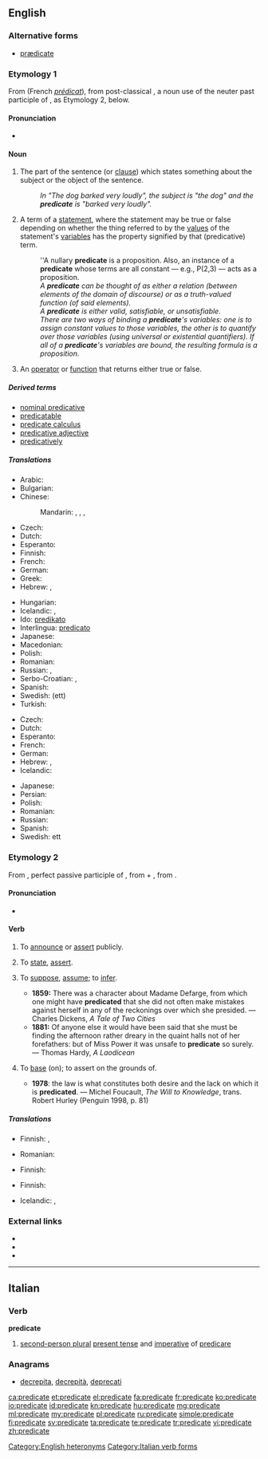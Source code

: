 ==English==

{{wikipedia}}

===Alternative forms===
* [[prædicate]] {{qualifier|archaic}}

===Etymology 1===
From {{etyl|frm|en}} {{term|predicate|lang=frm}} (French ''[[prédicat]]''), from post-classical {{etyl|LL.|en}} {{term|praedicatum||lang=la|thing said of a subject}}, a noun use of the neuter past participle of {{term|praedico|praedicare|lang=la|proclaim}}, as Etymology 2, below.

====Pronunciation====
* {{IPA|/ˈprɛdɪkət/}}

====Noun====
{{en-noun}}

# {{context|grammar|lang=en}} The part of the sentence (or [[clause]]) which states something about the subject or the object of the sentence.
#: ''In "The dog barked very loudly", the subject is "the dog" and the '''predicate''' is "barked very loudly".''
# {{context|logic|lang=en}} A term of a [[statement]], where the statement may be true or false depending on whether the thing referred to by the [[value]]s of the statement's [[variable]]s has the property signified by that (predicative) term.
#: ''A nullary '''predicate''' is a proposition.  Also, an instance of a '''predicate''' whose terms are all constant &mdash; e.g., P(2,3) &mdash; acts as a proposition.
#: ''A '''predicate''' can be thought of as either a relation (between elements of the domain of discourse) or as a truth-valued function (of said elements).''
#: ''A '''predicate''' is either valid, satisfiable, or unsatisfiable.''
#: ''There are two ways of binding a <b>predicate</b>'s variables: one is to assign constant values to those variables, the other is to quantify over those variables (using universal or existential quantifiers).  If all of a <b>predicate</b>'s variables are bound, the resulting formula is a proposition.''
# {{context|computing|lang=en}} An [[operator]] or [[function]] that returns either true or false.

=====Derived terms=====
* [[nominal predicative]]
* [[predicatable]]
* [[predicate calculus]]
* [[predicative adjective]]
* [[predicatively]]

=====Translations=====
{{trans-top|grammar}}
* Arabic: {{t|ar|خبر|m|tr=khábar}}
* Bulgarian: {{t+|bg|сказуемо|n|tr=skazuemo}}
* Chinese:
*: Mandarin: {{t|cmn|謂語|sc=Hani}},  {{t|cmn|谓语|tr=wèiyǔ|sc=Hani}},  {{t|cmn|述語|sc=Hani}},  {{t|cmn|述语|tr=shùyǔ|sc=Hani}}
* Czech: {{t+|cs|přísudek|m}}
* Dutch: {{t+|nl|gezegde|n}}
* Esperanto: {{t|eo|predikato}}
* Finnish: {{t+|fi|predikaatti}}
* French: {{t+|fr|prédicat|m}}
* German: {{t+|de|Prädikat|n}}
* Greek: {{t+|el|κατηγόρημα|n|tr=katigórima}}
* Hebrew: {{t+|he|נשוא|tr=nasu}}, {{t+|he|נשוא|m|tr=na-su|sc=Hebr}}
{{trans-mid}}
* Hungarian: {{t+|hu|állítmány}}
* Icelandic: {{t|is|umsögn|f}}, {{t|is|umsagnarliður|m}}
* Ido: [[predikato]] {{g|m}}
* Interlingua: [[predicato]]
* Japanese: {{t+|ja|述語|tr=じゅつご, jutsugo}}
* Macedonian: {{t|mk|прирок|m|tr=prírok}}
* Polish: {{t+|pl|orzeczenie|n}}
* Romanian: {{t|ro|predicat|n}}
* Russian: {{t+|ru|сказуемое|n|tr=skazújemoje}}, {{t+|ru|предикат|m|tr=predikát}}
* Serbo-Croatian: {{t|sh|predikat|m}},  {{t|sh|prirok|m}}
* Spanish: {{t+|es|predicado|m}}
* Swedish: (ett) {{t+|sv|predikat}}
* Turkish: {{t+|tr|yüklem}}
{{trans-bottom}}

{{trans-top|logic}}
* Czech: {{t|cs|predikát|m}}
* Dutch: {{t+|nl|predikaat}}
* Esperanto: {{t|eo|predikato}}
* French: {{t+|fr|prédicat|m}}
* German: {{t+|de|Prädikat|n}}
* Hebrew: {{t|he|פרדיקט|m|sc=Hebr}}, {{t|he|פדיקט|m|tr=predicat|sc=Hebr}}
* Icelandic: {{t|is|umsagnarökfræði|f}}
{{trans-mid}}
* Japanese: {{t+|ja|述語|tr=じゅつご, jutsugo|sc=Jpan}}
* Persian: {{t+|fa|محمول|sc=fa-Arab}}
* Polish: {{t|pl|predykat|m}}
* Romanian: {{t|ro|predicat|n}}
* Russian: {{t+|ru|предикат|m|tr=predikát}}
* Spanish: {{t+|es|predicado|m}}
* Swedish: ett {{t+|sv|predikat}}
{{trans-bottom}}

===Etymology 2===
From {{etyl|la|en}} {{term|praedicatus|predicātus|lang=la}}, perfect passive participle of {{term|praedicō|lang=la}}, from {{term|prae|lang=la}} + {{term|dico|dicō|declare, proclaim}}, from {{term|dicō||say, tell|lang=la}}.

====Pronunciation====
* {{IPA|/ˈprɛdɪˌkeɪt/}}

====Verb====
{{en-verb|predicat|ing}}

# {{context|transitive|lang=en}} To [[announce]] or [[assert]] publicly.
# {{context|transitive|logic|lang=en}} To [[state]], [[assert]].
# {{context|transitive|lang=en}} To [[suppose]], [[assume]]; to [[infer]].
#* '''1859:''' There was a character about Madame Defarge, from which one might have '''predicated''' that she did not often make mistakes against herself in any of the reckonings over which she presided. — Charles Dickens, ''A Tale of Two Cities''
#* '''1881:''' Of anyone else it would have been said that she must be finding the afternoon rather dreary in the quaint halls not of her forefathers:  but of Miss Power it was unsafe to '''predicate''' so surely. — Thomas Hardy, ''A Laodicean''
# {{context|transitive|originally US|lang=en}} To [[base]] (on); to assert on the grounds of.
#* '''1978''': the law is what constitutes both desire and the lack on which it is '''predicated'''. — Michel Foucault, ''The Will to Knowledge'', trans. Robert Hurley (Penguin 1998, p. 81)

=====Translations=====
{{trans-top|to announce or assert publicly}}
* Finnish: {{t+|fi|ilmoittaa}}, {{t+|fi|vakuuttaa}}
{{trans-mid}}
* Romanian: {{t|ro|(a) predica}}
{{trans-bottom}}

{{trans-top|logic: to state or assert}}
* Finnish: {{t+|fi|väittää}}
{{trans-mid}}
{{trans-bottom}}

{{trans-top|to suppose assume, infer}}
* Finnish: {{t+|fi|olettaa}}
{{trans-mid}}
{{trans-bottom}}

{{trans-top|to base on, to assert on the grounds of}}
* Icelandic: {{t|is|byggja á}}, {{t|is|grundvalla á}}
{{trans-mid}}
{{trans-bottom}}

===External links===
* {{R:Webster 1913}}
* {{R:Century 1911}}
* {{R:OneLook}}

[[Category:English heteronyms]]

----

==Italian==

===Verb===
'''predicate'''

# [[second-person plural]] [[present tense]] and [[imperative]] of [[predicare]]

===Anagrams===
* [[decrepita#Italian|decrepita]], [[decrepità#Italian|decrepità]], [[deprecati#Italian|deprecati]]

[[Category:Italian verb forms]]

[[ca:predicate]]
[[et:predicate]]
[[el:predicate]]
[[fa:predicate]]
[[fr:predicate]]
[[ko:predicate]]
[[io:predicate]]
[[id:predicate]]
[[kn:predicate]]
[[hu:predicate]]
[[mg:predicate]]
[[ml:predicate]]
[[my:predicate]]
[[pl:predicate]]
[[ru:predicate]]
[[simple:predicate]]
[[fi:predicate]]
[[sv:predicate]]
[[ta:predicate]]
[[te:predicate]]
[[tr:predicate]]
[[vi:predicate]]
[[zh:predicate]]